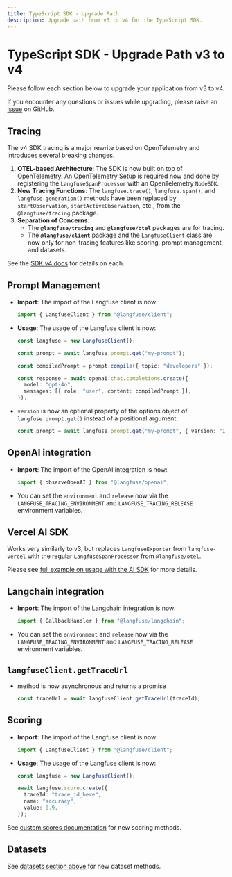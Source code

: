 ```yaml
---
title: TypeScript SDK - Upgrade Path
description: Upgrade path from v3 to v4 for the TypeScript SDK.
---
```


# TypeScript SDK - Upgrade Path v3 to v4

Please follow each section below to upgrade your application from v3 to v4.

If you encounter any questions or issues while upgrading, please raise an [issue](/issues) on GitHub.

## Tracing

The v4 SDK tracing is a major rewrite based on OpenTelemetry and introduces several breaking changes.

1.  **OTEL-based Architecture**: The SDK is now built on top of OpenTelemetry. An OpenTelemetry Setup is required now and done by registering the `LangfuseSpanProcessor` with an OpenTelemetry `NodeSDK`.
2.  **New Tracing Functions**: The `langfuse.trace()`, `langfuse.span()`, and `langfuse.generation()` methods have been replaced by `startObservation`, `startActiveObservation`, etc., from the `@langfuse/tracing` package.
3.  **Separation of Concerns**:
    - The **`@langfuse/tracing`** and **`@langfuse/otel`** packages are for tracing.
    - The **`@langfuse/client`** package and the `LangfuseClient` class are now only for non-tracing features like scoring, prompt management, and datasets.

See the [SDK v4 docs](/docs/observability/sdk/typescript/overview) for details on each.

## Prompt Management

- **Import**: The import of the Langfuse client is now:

  ```typescript
  import { LangfuseClient } from "@langfuse/client";
  ```

- **Usage**: The usage of the Langfuse client is now:

  ```typescript
  const langfuse = new LangfuseClient();

  const prompt = await langfuse.prompt.get("my-prompt");

  const compiledPrompt = prompt.compile({ topic: "developers" });

  const response = await openai.chat.completions.create({
    model: "gpt-4o",
    messages: [{ role: "user", content: compiledPrompt }],
  });
  ```

- `version` is now an optional property of the options object of `langfuse.prompt.get()` instead of a positional argument.

  ```typescript
  const prompt = await langfuse.prompt.get("my-prompt", { version: "1.0" });
  ```

## OpenAI integration

- **Import**: The import of the OpenAI integration is now:

  ```typescript
  import { observeOpenAI } from "@langfuse/openai";
  ```

- You can set the `environment` and `release` now via the `LANGFUSE_TRACING_ENVIRONMENT` and `LANGFUSE_TRACING_RELEASE` environment variables.

## Vercel AI SDK

Works very similarly to v3, but replaces `LangfuseExporter` from `langfuse-vercel` with the regular `LangfuseSpanProcessor` from `@langfuse/otel`.

Please see [full example on usage with the AI SDK](/docs/observability/sdk/typescript/instrumentation#vercel-ai-sdk) for more details.

## Langchain integration

- **Import**: The import of the Langchain integration is now:

  ```typescript
  import { CallbackHandler } from "@langfuse/langchain";
  ```

- You can set the `environment` and `release` now via the `LANGFUSE_TRACING_ENVIRONMENT` and `LANGFUSE_TRACING_RELEASE` environment variables.

## `langfuseClient.getTraceUrl`

- method is now asynchronous and returns a promise

  ```typescript
  const traceUrl = await langfuseClient.getTraceUrl(traceId);
  ```

## Scoring

- **Import**: The import of the Langfuse client is now:

  ```typescript
  import { LangfuseClient } from "@langfuse/client";
  ```

- **Usage**: The usage of the Langfuse client is now:

  ```typescript
  const langfuse = new LangfuseClient();

  await langfuse.score.create({
    traceId: "trace_id_here",
    name: "accuracy",
    value: 0.9,
  });
  ```

See [custom scores documentation](/docs/evaluation/evaluation-methods/custom-scores) for new scoring methods.

## Datasets

See [datasets section above](#datasets) for new dataset methods.

